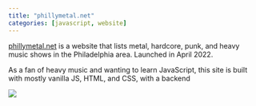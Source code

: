 ```yaml
---
title: "phillymetal.net"
categories: [javascript, website]
---
```

[phillymetal.net](www.phillymetal.net) is a website that lists metal, hardcore, punk, and heavy music shows in the Philadelphia area. Launched in April 2022.

As a fan of heavy music and wanting to learn JavaScript, this site is built with mostly vanilla JS, HTML, and CSS, with a backend 

[![](/inst/img/projects/phillymetal.png){fig-alt="phillymetal.net logo"}](www.phillymetal.net)


